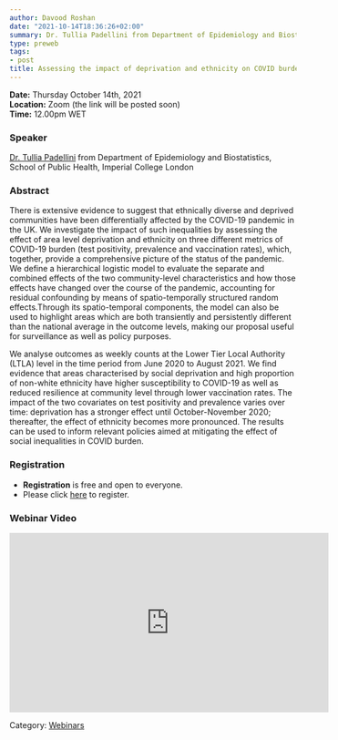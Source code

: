 ```yaml
---
author: Davood Roshan
date: "2021-10-14T18:36:26+02:00"
summary: Dr. Tullia Padellini from Department of Epidemiology and Biostatistics, School of Public Health, Imperial College London will speak on how the ethnically diverse and deprived communities have been differentially affected by the COVID-19 pandemic in the UK by assessing three different metrics of COVID-19 burden (test positivity, prevalence and vaccination rates).
type: preweb
tags:
- post
title: Assessing the impact of deprivation and ethnicity on COVID burden in England
---
```

**Date:** Thursday October 14th, 2021 <br>
**Location:** Zoom (the link will be posted soon) <br>
**Time:** 12.00pm WET <br>


### Speaker
[Dr. Tullia Padellini](https://tulliapadellini.github.io/) from Department of Epidemiology and Biostatistics, School of Public Health, Imperial College London


### Abstract

There is extensive evidence to suggest that ethnically diverse and deprived communities have been differentially affected by the COVID-19 pandemic in the UK. We investigate the impact of such inequalities by assessing the effect of area level deprivation and ethnicity on three different metrics of COVID-19 burden (test positivity, prevalence and vaccination rates), which, together, provide a comprehensive picture of the status of the pandemic. We define a hierarchical logistic model to evaluate the separate and combined effects of the two community-level characteristics and how those effects have changed over the course of the pandemic, accounting for residual confounding by means of spatio-temporally structured random effects.Through its spatio-temporal components, the model can also be used to highlight areas which are both
transiently and persistently different than the national average in the outcome levels, making our proposal useful for surveillance as well as policy purposes.

We analyse outcomes as weekly counts at the Lower Tier Local Authority (LTLA) level in the time period from June 2020 to August 2021. We find evidence that areas characterised by social deprivation and high proportion of non-white ethnicity have higher susceptibility to COVID-19 as well as reduced resilience at community level through lower vaccination rates. The impact of the two covariates on test positivity and prevalence varies over time: deprivation has a stronger effect until October-November 2020; thereafter, the effect of ethnicity becomes more pronounced. The results can be used to inform relevant policies aimed at mitigating the effect of social inequalities in COVID burden.


### Registration
- **Registration** is free and open to everyone. 
- Please click [here](https://www.eventbrite.ie/e/y-isa-webinar-series-the-impact-of-deprivation-and-ethnicity-on-covid-tickets-179481081747) to register.

### Webinar Video

<iframe width="560" height="315" src="https://www.youtube.com/embed/262lAY4OaTU" title="YouTube video player" frameborder="0" allow="accelerometer; autoplay; clipboard-write; encrypted-media; gyroscope; picture-in-picture" allowfullscreen></iframe>

Category: [<u>Webinars</u>](/webinars/)
